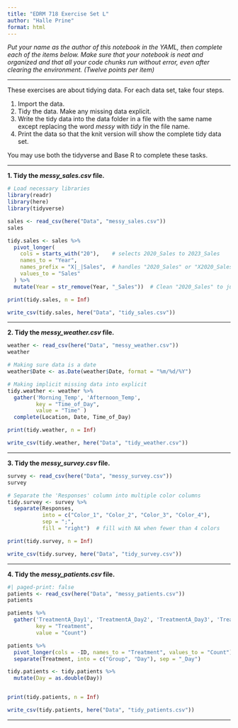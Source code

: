 ```yaml
---
title: "EDRM 718 Exercise Set L"
author: "Halle Prine"
format: html
---
```


*Put your name as the author of this notebook in the YAML, then complete each of the items below. Make sure that your notebook is neat and organized and that all your code chunks run without error, even after clearing the environment. (Twelve points per item)*

***

These exercises are about tidying data. For each data set, take four steps.

1. Import the data.
2. Tidy the data. Make any missing data explicit.
3. Write the tidy data into the data folder in a file with the same name except replacing the word *messy* with *tidy* in the file name.
4. Print the data so that the knit version will show the complete tidy data set.

You may use both the tidyverse and Base R to complete these tasks.

***

**1. Tidy the *messy_sales.csv* file.**

```r
# Load necessary libraries
library(readr)
library(here)
library(tidyverse)

sales <- read_csv(here("Data", "messy_sales.csv")) 
sales

tidy.sales <- sales %>%
  pivot_longer(
    cols = starts_with("20"),    # selects 2020_Sales to 2023_Sales
    names_to = "Year",
    names_prefix = "X|_|Sales",  # handles "2020_Sales" or "X2020_Sales"
    values_to = "Sales"
  ) %>%
  mutate(Year = str_remove(Year, "_Sales"))  # Clean "2020_Sales" to just "2020"

print(tidy.sales, n = Inf)

write_csv(tidy.sales, here("Data", "tidy_sales.csv"))
```

***

**2. Tidy the *messy_weather.csv* file.**

```r
weather <- read_csv(here("Data", "messy_weather.csv")) 
weather

# Making sure data is a date
weather$Date <- as.Date(weather$Date, format = "%m/%d/%Y")

# Making implicit missing data into explicit 
tidy.weather <- weather %>%
  gather('Morning_Temp', 'Afternoon_Temp', 
         key = "Time_of_Day",
         value = "Time" )
  complete(Location, Date, Time_of_Day)

print(tidy.weather, n = Inf)

write_csv(tidy.weather, here("Data", "tidy_weather.csv"))

```

***

**3. Tidy the *messy_survey.csv* file.**

```r
survey <- read_csv(here("Data", "messy_survey.csv")) 
survey

# Separate the 'Responses' column into multiple color columns
tidy.survey <- survey %>%
  separate(Responses,
           into = c("Color_1", "Color_2", "Color_3", "Color_4"),
           sep = ";",
           fill = "right")  # fill with NA when fewer than 4 colors

print(tidy.survey, n = Inf)

write_csv(tidy.survey, here("Data", "tidy_survey.csv"))

```

***

**4. Tidy the *messy_patients.csv* file.**

```r
#| paged-print: false
patients <- read_csv(here("Data", "messy_patients.csv")) 
patients

patients %>%
  gather('TreatmentA_Day1', 'TreatmentA_Day2', 'TreatmentA_Day3', 'TreatmentB_Day1', 'TreatmentB_Day2', 'TreatmentB_Day3',
         key = "Treatment",
         value = "Count")

patients %>%
  pivot_longer(cols = -ID, names_to = "Treatment", values_to = "Count") %>%
  separate(Treatment, into = c("Group", "Day"), sep = "_Day")

tidy.patients <- tidy.patients %>%
  mutate(Day = as.double(Day))


print(tidy.patients, n = Inf)

write_csv(tidy.patients, here("Data", "tidy_patients.csv"))

```

***
